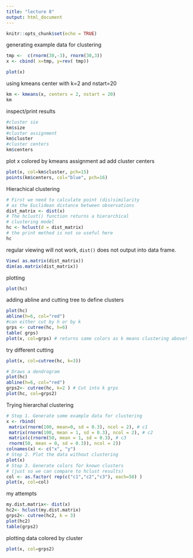 ```yaml
---
title: "lecture 8"
output: html_document
---
```


```r
knitr::opts_chunk$set(echo = TRUE)
```

generating example data for clustering
```r
tmp <-  c(rnorm(30,-3), rnorm(30,3))
x <- cbind( x=tmp, y=rev( tmp))

plot(x)
```

using kmeans center with k=2 and nstart=20
```r
km <- kmeans(x, centers = 2, nstart = 20)
km
```
 inspect/print results
 
```r
#cluster sie
km$size
#cluster assignment
km$cluster
#cluster centers
km$centers
```
 plot x colored by kmeans assignment ad add cluster centers
 
```r
plot(x, col=km$cluster, pch=15)
points(km$centers, col="blue", pch=16)
```

Hierachical clustering
```r
# First we need to calculate point (dis)similarity
# as the Euclidean distance between observations
dist_matrix <- dist(x)
# The hclust() function returns a hierarchical
# clustering model
hc <- hclust(d = dist_matrix)
# the print method is not so useful here
hc 
```
 
regular viewing will not work, `dist()` does not output into data frame. 

```r
View( as.matrix(dist_matrix))
dim(as.matrix(dist_matrix))
```

plotting
```r
plot(hc)
```

adding abline
and cutting tree to define clusters
```r
plot(hc)
abline(h=6, col="red")
#can either cut by h or by k 
grps <- cutree(hc, h=6)
table( grps)
plot(x, col=grps) # returns same colors as k means clustering above!
```


try different cutting

```r
plot(x, col=cutree(hc, k=3))
```

```r
# Draws a dendrogram
plot(hc)
abline(h=6, col="red")
grps2<- cutree(hc, k=2 ) # Cut into k grps
plot(hc, col=grps2)
```

Trying hierarchal clustering

```r
# Step 1. Generate some example data for clustering
x <- rbind(
 matrix(rnorm(100, mean=0, sd = 0.3), ncol = 2), # c1
 matrix(rnorm(100, mean = 1, sd = 0.3), ncol = 2), # c2
 matrix(c(rnorm(50, mean = 1, sd = 0.3), # c3
 rnorm(50, mean = 0, sd = 0.3)), ncol = 2))
colnames(x) <- c("x", "y")
# Step 2. Plot the data without clustering
plot(x)
# Step 3. Generate colors for known clusters
# (just so we can compare to hclust results)
col <- as.factor( rep(c("c1","c2","c3"), each=50) )
plot(x, col=col)

```

my attempts
```r
my.dist.matrix<- dist(x)
hc2<- hclust(my.dist.matrix)
grps2<- cutree(hc2, k = 3)
plot(hc2)
table(grps2)

```

plotting data colored by cluster

```r
plot(x, col=grps2)
```

